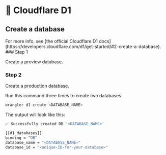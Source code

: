 
# 💾 Cloudflare D1

## Create a database

<Callout type="info">
  For more info, see [the official Cloudflare D1
  docs](https://developers.cloudflare.com/d1/get-started/#2-create-a-database).
</Callout>

<Steps>
### Step 1
 
Create a preview database.
 
### Step 2
 
Create a production database.
</Steps>

Run this command three times to create two databases.

```bash
wrangler d1 create <DATABASE_NAME>
```

The output will look like this:

```bash
✅ Successfully created DB '<DATABASE_NAME>'

[[d1_databases]]
binding = "DB"
database_name = "<DATABASE_NAME>"
database_id = "<unique-ID-for-your-database>"
```

